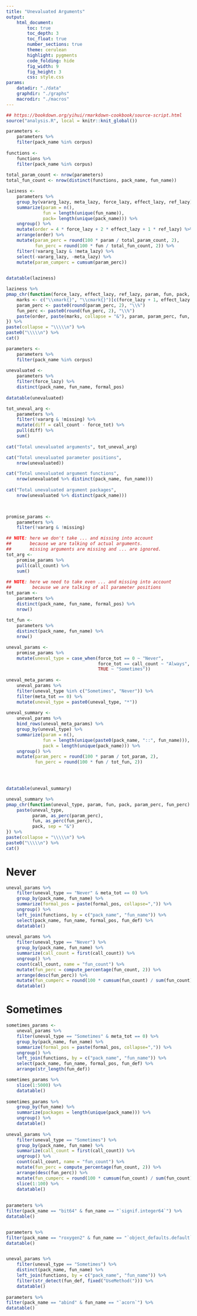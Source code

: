 ```yaml
---
title: "Unevaluated Arguments"
output:
    html_document:
        toc: true
        toc_depth: 3
        toc_float: true
        number_sections: true
        theme: cerulean
        highlight: pygments
        code_folding: hide
        fig_width: 9
        fig_height: 3
        css: style.css
params:
    datadir: "./data"
    graphdir: "./graphs"
    macrodir: "./macros"
---
```


```r
## https://bookdown.org/yihui/rmarkdown-cookbook/source-script.html
source("analysis.R", local = knitr::knit_global())
```

```r
parameters <-
    parameters %>%
    filter(pack_name %in% corpus)
    
functions <-
    functions %>%
    filter(pack_name %in% corpus)
    
total_param_count <- nrow(parameters)
total_fun_count <- nrow(distinct(functions, pack_name, fun_name))

laziness <-
    parameters %>%
    group_by(vararg_lazy, meta_lazy, force_lazy, effect_lazy, ref_lazy) %>%
    summarize(param = n(),
              fun = length(unique(fun_name)),
              pack= length(unique(pack_name))) %>%
    ungroup() %>%
    mutate(order = 4 * force_lazy + 2 * effect_lazy + 1 * ref_lazy) %>%
    arrange(order) %>%
    mutate(param_perc = round(100 * param / total_param_count, 2),
           fun_perc = round(100 * fun / total_fun_count, 2)) %>%
    filter(!vararg_lazy & !meta_lazy) %>%
    select(-vararg_lazy, -meta_lazy) %>%
    mutate(param_cumperc = cumsum(param_perc))
    

datatable(laziness)

laziness %>%
pmap_chr(function(force_lazy, effect_lazy, ref_lazy, param, fun, pack, order, param_perc, fun_perc, param_cumperc) {
    marks <- c("\\xmark{}", "\\cmark{}")[c(force_lazy + 1, effect_lazy + 1, ref_lazy + 1)]
    param_perc <- paste0(round(param_perc, 2), "\\%")
    fun_perc <- paste0(round(fun_perc, 2), "\\%")
    paste(order, paste(marks, collapse = "&"), param, param_perc, fun, fun_perc, pack, sep = "&")
}) %>%
paste(collapse = "\\\\\n") %>%
paste0("\\\\\n") %>%
cat()
```

```r
parameters <-
    parameters %>%
    filter(pack_name %in% corpus)
    
unevaluated <-
    parameters %>%
    filter(force_lazy) %>%
    distinct(pack_name, fun_name, formal_pos)
    
datatable(unevaluated)

tot_uneval_arg <-
    parameters %>% 
    filter(!vararg & !missing) %>%
    mutate(diff = call_count - force_tot) %>%
    pull(diff) %>%
    sum()
    
cat("Total unevaluated arguments", tot_uneval_arg)

cat("Total unevaluated parameter positions", 
    nrow(unevaluated))

cat("Total unevaluated argument functions", 
    nrow(unevaluated %>% distinct(pack_name, fun_name)))
    
cat("Total unevaluated argument packages", 
    nrow(unevaluated %>% distinct(pack_name)))
    


promise_params <-
    parameters %>%
    filter(!vararg & !missing)

## NOTE: here we don't take ... and missing into account
##       because we are talking of actual arguments.
##       missing arguments are missing and ... are ignored. 
tot_arg <-
    promise_params %>%
    pull(call_count) %>%
    sum()
    
## NOTE: here we need to take even ... and missing into account
##        because we are talking of all parameter positions
tot_param <-
    parameters %>%
    distinct(pack_name, fun_name, formal_pos) %>%
    nrow()
    
tot_fun <-
    parameters %>%
    distinct(pack_name, fun_name) %>%
    nrow()

uneval_params <-
    promise_params %>%
    mutate(uneval_type = case_when(force_tot == 0 ~ "Never",
                                   force_tot == call_count ~ "Always",
                                   TRUE ~ "Sometimes"))
                                   
uneval_meta_params <-
    uneval_params %>%
    filter(uneval_type %in% c("Sometimes", "Never")) %>%
    filter(meta_tot == 0) %>%
    mutate(uneval_type = paste0(uneval_type, "*"))
    
uneval_summary <-
    uneval_params %>%
    bind_rows(uneval_meta_params) %>%
    group_by(uneval_type) %>%
    summarize(param = n(),
              fun = length(unique(paste0(pack_name, "::", fun_name))),
              pack = length(unique(pack_name))) %>%
    ungroup() %>%
    mutate(param_perc = round(100 * param / tot_param, 2),
           fun_perc = round(100 * fun / tot_fun, 2))


    

datatable(uneval_summary)

uneval_summary %>%
pmap_chr(function(uneval_type, param, fun, pack, param_perc, fun_perc) {
    paste(uneval_type, 
          param, as_perc(param_perc),
          fun, as_perc(fun_perc),
          pack, sep = "&")
}) %>%
paste(collapse = "\\\\\n") %>%
paste0("\\\\\n") %>%
cat()
```

# Never

```r
uneval_params %>%
    filter(uneval_type == "Never" & meta_tot == 0) %>%
    group_by(pack_name, fun_name) %>%
    summarize(formal_pos = paste(formal_pos, collapse=",")) %>%
    ungroup() %>%
    left_join(functions, by = c("pack_name", "fun_name")) %>%
    select(pack_name, fun_name, formal_pos, fun_def) %>%
    datatable()
    
uneval_params %>%
    filter(uneval_type == "Never") %>%
    group_by(pack_name, fun_name) %>%
    summarize(call_count = first(call_count)) %>%
    ungroup() %>%
    count(call_count, name = "fun_count") %>%
    mutate(fun_perc = compute_percentage(fun_count, 2)) %>%
    arrange(desc(fun_perc)) %>%
    mutate(fun_cumperc = round(100 * cumsum(fun_count) / sum(fun_count), 2)) %>%
    datatable()
```

# Sometimes

```r
sometimes_params <-
    uneval_params %>%
    filter(uneval_type == "Sometimes" & meta_tot == 0) %>%
    group_by(pack_name, fun_name) %>%
    summarize(formal_pos = paste(formal_pos, collapse=",")) %>%
    ungroup() %>%
    left_join(functions, by = c("pack_name", "fun_name")) %>%
    select(pack_name, fun_name, formal_pos, fun_def) %>%
    arrange(str_length(fun_def))

sometimes_params %>%
    slice(1:5000) %>%
    datatable()
    
sometimes_params %>%
    group_by(fun_name) %>%
    summarize(packages = length(unique(pack_name))) %>%
    ungroup() %>%
    datatable()
    
uneval_params %>%
    filter(uneval_type == "Sometimes") %>%
    group_by(pack_name, fun_name) %>%
    summarize(call_count = first(call_count)) %>%
    ungroup() %>%
    count(call_count, name = "fun_count") %>%
    mutate(fun_perc = compute_percentage(fun_count, 2)) %>%
    arrange(desc(fun_perc)) %>%
    mutate(fun_cumperc = round(100 * cumsum(fun_count) / sum(fun_count), 2)) %>%
    slice(1:100) %>%
    datatable()
    
    
parameters %>%
filter(pack_name == "bit64" & fun_name == "`signif.integer64`") %>%
datatable()


parameters %>%
filter(pack_name == "roxygen2" & fun_name == "`object_defaults.default`") %>%
datatable()


uneval_params %>%
    filter(uneval_type == "Sometimes") %>%
    distinct(pack_name, fun_name) %>%
    left_join(functions, by = c("pack_name", "fun_name")) %>%
    filter(str_detect(fun_def, fixed("UseMethod("))) %>%
    datatable()
    
parameters %>%
filter(pack_name == "abind" & fun_name == "`acorn`") %>%
datatable()
    
```
